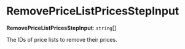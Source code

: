
# RemovePriceListPricesStepInput

 **RemovePriceListPricesStepInput**: `string`[]

The IDs of price lists to remove their prices.
